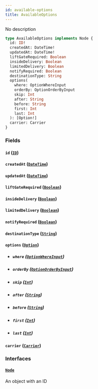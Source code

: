 ```yaml
---
id: available-options
title: AvailableOptions
---
```


No description

```graphql
type AvailableOptions implements Node {
  id: ID!
  createdAt: DateTime!
  updatedAt: DateTime!
  liftGateRequired: Boolean
  insideDelivery: Boolean
  limitedDelivery: Boolean
  notifyRequired: Boolean
  destinationType: String
  options(
    where: OptionWhereInput
    orderBy: OptionOrderByInput
    skip: Int
    after: String
    before: String
    first: Int
    last: Int
  ): [Option!]
  carrier: Carrier
}
```

### Fields

#### `id` ([`ID`](../../rate-manager-service/scalars/id))

#### `createdAt` ([`DateTime`](../../rate-manager-service/scalars/date-time))

#### `updatedAt` ([`DateTime`](../../rate-manager-service/scalars/date-time))

#### `liftGateRequired` ([`Boolean`](../../rate-manager-service/scalars/boolean))

#### `insideDelivery` ([`Boolean`](../../rate-manager-service/scalars/boolean))

#### `limitedDelivery` ([`Boolean`](../../rate-manager-service/scalars/boolean))

#### `notifyRequired` ([`Boolean`](../../rate-manager-service/scalars/boolean))

#### `destinationType` ([`String`](../../rate-manager-service/scalars/string))

#### `options` ([`Option`](../../rate-manager-service/objects/option))

- ##### `where` ([`OptionWhereInput`](../../rate-manager-service/inputs/option-where-input))

- ##### `orderBy` ([`OptionOrderByInput`](../../rate-manager-service/enums/option-order-by-input))

- ##### `skip` ([`Int`](../../rate-manager-service/scalars/int))

- ##### `after` ([`String`](../../rate-manager-service/scalars/string))

- ##### `before` ([`String`](../../rate-manager-service/scalars/string))

- ##### `first` ([`Int`](../../rate-manager-service/scalars/int))

- ##### `last` ([`Int`](../../rate-manager-service/scalars/int))

#### `carrier` ([`Carrier`](../../rate-manager-service/objects/carrier))

### Interfaces

#### [`Node`](../../rate-manager-service/interfaces/node)

An object with an ID
